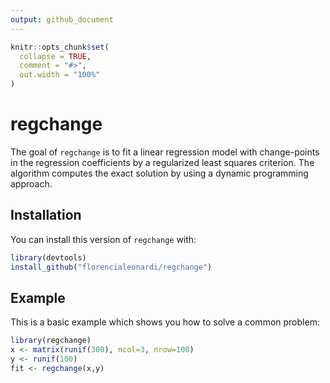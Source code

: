 ```yaml
---
output: github_document
---
```


```r
knitr::opts_chunk$set(
  collapse = TRUE,
  comment = "#>",
  out.width = "100%"
)
```

# regchange

The goal of `regchange` is to fit a linear regression model with change-points in the regression coefficients by a regularized least squares criterion. The algorithm computes the exact solution by using a dynamic programming approach. 

## Installation

You can install this version of `regchange` with:

``` r
library(devtools)
install_github("florencialeonardi/regchange")
```

## Example

This is a basic example which shows you how to solve a common problem:

```r
library(regchange)
x <- matrix(runif(300), ncol=3, nrow=100)
y <- runif(100)
fit <- regchange(x,y)
```

